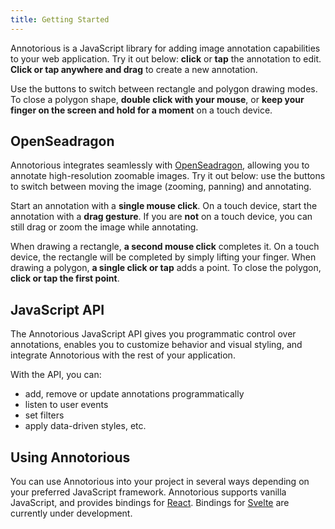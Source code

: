 ```yaml
---
title: Getting Started
---
```


Annotorious is a JavaScript library for adding image annotation 
capabilities to your web application. Try it out below: __click__ or 
__tap__ the annotation to edit. __Click or tap anywhere and drag__
to create a new annotation.

<ImageExample client:only="react" />

Use the buttons to switch between rectangle and polygon drawing modes. To 
close a polygon shape, __double click with your mouse__, or 
__keep your finger on the screen and hold for a moment__ on 
a touch device.

## OpenSeadragon

Annotorious integrates seamlessly with [OpenSeadragon](https://openseadragon.github.io), 
allowing you to annotate high-resolution zoomable images. Try it out below:
use the buttons to switch between moving the image (zooming, panning) and
annotating. 

Start an annotation with a __single mouse click__. On a touch device, start 
the annotation with a __drag gesture__. If you are __not__ on a touch device, 
you can still drag or zoom the image while annotating. 

When drawing a rectangle, __a second mouse click__ completes it. On a touch device, 
the rectangle will be completed by simply lifting your finger. When drawing a polygon, 
__a single click or tap__ adds a point. To close the polygon, __click or tap the first point__.

<OpenSeadragonExample client:only="react" />

## JavaScript API

The Annotorious JavaScript API gives you programmatic control over 
annotations, enables you to customize behavior and visual styling, and
integrate Annotorious with the rest of your application. 

With the API, you can:

- add, remove or update annotations programmatically
- listen to user events
- set filters
- apply data-driven styles, etc.

## Using Annotorious

You can use Annotorious into your project in several ways depending
on your preferred JavaScript framework. Annotorious supports vanilla 
JavaScript, and provides bindings for [React](https://react.dev/). 
Bindings for [Svelte](https://svelte.dev/) are currently under development.

<UsingAnnotoriousTable />
